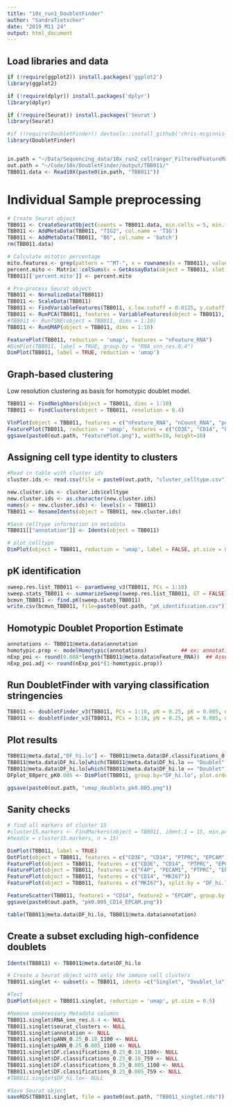 ```yaml
---
title: "10x_run1_DoubletFinder"
author: "SandraTietscher"
date: "2019 M11 24"
output: html_document
---
```



## Load libraries and data

```r
if (!require(ggplot2)) install.packages('ggplot2')
library(ggplot2)

if (!require(dplyr)) install.packages('dplyr')
library(dplyr)

if (!require(Seurat)) install.packages('Seurat')
library(Seurat)

#if (!require(DoubletFinder)) devtools::install_github('chris-mcginnis-ucsf/DoubletFinder')
library(DoubletFinder)


in.path = "~/Data/Sequencing_data/10x_run2_cellranger_FilteredFeatureMatrix/"
out.path = "~/Code/10x/DoubletFinder/output/TBB011/"
TBB011.data <- Read10X(paste0(in.path, "TBB011"))
```

# Individual Sample preprocessing

```r

# Create Seurat object
TBB011 <- CreateSeuratObject(counts = TBB011.data, min.cells = 5, min.features = 200, project = "TBB011")
TBB011 <- AddMetaData(TBB011, "TIG2", col.name = 'TIG')
TBB011 <- AddMetaData(TBB011, "B6", col.name = 'batch')
rm(TBB011.data)

# Calculate mitotic percentage
mito.features <- grep(pattern = "^MT-", x = rownames(x = TBB011), value = TRUE)
percent.mito <- Matrix::colSums(x = GetAssayData(object = TBB011, slot = 'counts')[mito.features, ]) / Matrix::colSums(x = GetAssayData(object = TBB011, slot = 'counts'))
TBB011[['percent.mito']] <- percent.mito

# Pre-process Seurat object
TBB011 <- NormalizeData(TBB011)
TBB011 <- ScaleData(TBB011)
TBB011 <- FindVariableFeatures(TBB011, x.low.cutoff = 0.0125, y.cutoff = 0.25, do.plot=FALSE)
TBB011 <- RunPCA(TBB011, features = VariableFeatures(object = TBB011), verbose = FALSE)
#TBB011 <- RunTSNE(object = TBB011, dims = 1:10)
TBB011 <- RunUMAP(object = TBB011, dims = 1:10)

FeaturePlot(TBB011, reduction = 'umap', features = "nFeature_RNA")
#DimPlot(TBB011, label = TRUE, group.by = "RNA_snn_res.0.4")
DimPlot(TBB011, label = TRUE, reduction = 'umap')
```

## Graph-based clustering
Low resolution clustering as basis for homotypic doublet model.

```r
TBB011 <- FindNeighbors(object = TBB011, dims = 1:10)
TBB011 <- FindClusters(object = TBB011, resolution = 0.4)

VlnPlot(object = TBB011, features = c("nFeature_RNA", "nCount_RNA", "percent.mito"), ncol = 3, pt.size = 0, sort = FALSE)
FeaturePlot(TBB011, reduction = 'umap', features = c("CD3E", "CD14", "PTPRC", "EPCAM", "PECAM1", "FAP"))
ggsave(paste0(out.path, "FeaturePlot.png"), width=10, height=10)
```
## Assigning cell type identity to clusters

```r
#Read in table with cluster ids
cluster.ids <- read.csv(file = paste0(out.path, "cluster_celltype.csv"))

new.cluster.ids <- cluster.ids$celltype
new.cluster.ids <- as.character(new.cluster.ids)
names(x = new.cluster.ids) <- levels(x = TBB011)
TBB011 <- RenameIdents(object = TBB011, new.cluster.ids)

#Save celltype information in metadata
TBB011[["annotation"]] <- Idents(object = TBB011)

# plot_celltype 
DimPlot(object = TBB011, reduction = 'umap', label = FALSE, pt.size = 0.5, group.by = "annotation")
```
## pK identification

```r

sweep.res.list_TBB011 <- paramSweep_v3(TBB011, PCs = 1:10)
sweep.stats_TBB011 <- summarizeSweep(sweep.res.list_TBB011, GT = FALSE)
bcmvn_TBB011 <- find.pK(sweep.stats_TBB011)
write.csv(bcmvn_TBB011, file=paste0(out.path, "pK_identification.csv"))
```

## Homotypic Doublet Proportion Estimate 
```r
annotations <- TBB011@meta.data$annotation
homotypic.prop <- modelHomotypic(annotations)           ## ex: annotations ~ number of cell types present
nExp_poi <- round(0.088*length(TBB011@meta.data$nFeature_RNA))  ## Assuming 8% doublet formation rate - tailor for your dataset
nExp_poi.adj <- round(nExp_poi*(1-homotypic.prop))
```


## Run DoubletFinder with varying classification stringencies 
```r
TBB011 <- doubletFinder_v3(TBB011, PCs = 1:10, pN = 0.25, pK = 0.005, nExp = nExp_poi, reuse.pANN = FALSE)
TBB011 <- doubletFinder_v3(TBB011, PCs = 1:10, pN = 0.25, pK = 0.005, nExp = nExp_poi.adj, reuse.pANN = "pANN_0.25_0.005_1100")
```

## Plot results 
```r
TBB011@meta.data[,"DF_hi.lo"] <- TBB011@meta.data$DF.classifications_0.25_0.005_1100
TBB011@meta.data$DF_hi.lo[which(TBB011@meta.data$DF_hi.lo == "Doublet" & TBB011@meta.data$DF.classifications_0.25_0.005_759 == "Singlet")] <- "Doublet_lo"
TBB011@meta.data$DF_hi.lo[which(TBB011@meta.data$DF_hi.lo == "Doublet")] <- "Doublet_hi"
DFplot_88perc_pK0.005 <- DimPlot(TBB011, group.by="DF_hi.lo", plot.order=c("Doublet_hi","Doublet_lo","Singlet"), colors.use=c("black","gold","red"))

ggsave(paste0(out.path, "umap_doublets_pk0.005.png"))
```

## Sanity checks

```r

# find all markers of cluster 15
#cluster15.markers <- FindMarkers(object = TBB011, ident.1 = 15, min.pct = 0.25)
#head(x = cluster15.markers, n = 15)

DimPlot(TBB011, label = TRUE)
DotPlot(object = TBB011, features = c("CD3E", "CD14", "PTPRC", "EPCAM"))
FeaturePlot(object = TBB011, features = c("CD3E", "CD14", "PTPRC", "EPCAM"))
FeaturePlot(object = TBB011, features = c("FAP", "PECAM1", "PTPRC", "EPCAM"))
FeaturePlot(object = TBB011, features = c("CD14", "MKI67"))
FeaturePlot(object = TBB011, features = c("MKI67"), split.by = "DF_hi.lo")

FeatureScatter(TBB011, feature1 = "CD14", feature2 = "EPCAM", group.by = "DF_hi.lo")
ggsave(paste0(out.path, "pk0.005_CD14_EPCAM.png"))

table(TBB011@meta.data$DF_hi.lo, TBB011@meta.data$annotation)
```

## Create a subset excluding high-confidence doublets
```r
Idents(TBB011) <- TBB011@meta.data$DF_hi.lo

# Create a Seurat object with only the immune cell clusters
TBB011.singlet <- subset(x = TBB011, idents =c("Singlet", "Doublet_lo"))

#Test
DimPlot(object = TBB011.singlet, reduction = 'umap', pt.size = 0.5)

#Remove unnecessary Metadata columns
TBB011.singlet$RNA_snn_res.0.4 <- NULL
TBB011.singlet$seurat_clusters <- NULL
TBB011.singlet$annotation <- NULL
TBB011.singlet$pANN_0.25_0.18_1100 <- NULL
TBB011.singlet$pANN_0.25_0.005_1100 <- NULL
TBB011.singlet$DF.classifications_0.25_0.18_1100<- NULL
TBB011.singlet$DF.classifications_0.25_0.18_759 <- NULL
TBB011.singlet$DF.classifications_0.25_0.005_1100 <- NULL
TBB011.singlet$DF.classifications_0.25_0.005_759 <- NULL
#TBB011.singlet$DF_hi.lo<- NULL

#Save Seurat object
saveRDS(TBB011.singlet, file = paste0(out.path, "TBB011_singlet.rds"))
```